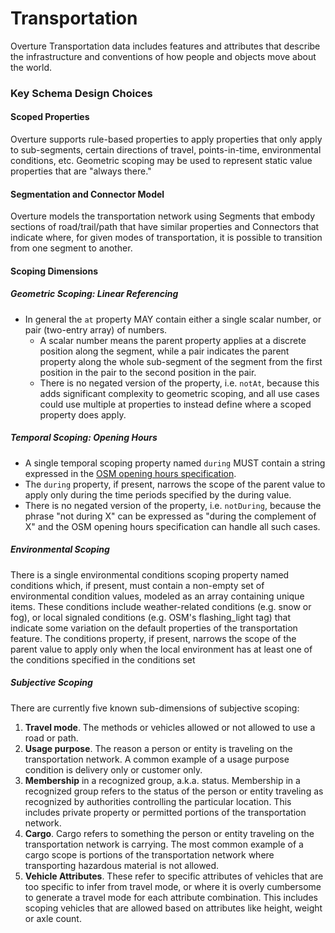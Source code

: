 # Transportation

Overture Transportation data includes features and attributes that describe the infrastructure and conventions of how people and objects move about the world.

### Key Schema Design Choices

#### Scoped Properties
Overture supports rule-based properties to apply properties that only apply to sub-segments, certain directions of travel, points-in-time, environmental conditions, etc. Geometric scoping may be used to represent static value properties that are "always there."

#### Segmentation and Connector Model
Overture models the transportation network using Segments that embody sections of road/trail/path that have similar properties and Connectors that indicate where, for given modes of transportation, it is possible to transition from one segment to another.


#### Scoping Dimensions

##### Geometric Scoping: Linear Referencing
- In general the <code>at</code> property MAY contain either a single scalar number, or pair (two-entry array) of numbers.
  - A scalar number means the parent property applies at a discrete position along the segment, while a pair indicates the parent property along the whole sub-segment of the segment from the first position in the pair to the second position in the pair.
  - There is no negated version of the property, i.e. <code>notAt</code>, because this adds significant complexity to geometric scoping, and all use cases could use multiple at properties to instead define where a scoped property does apply.

##### Temporal Scoping: Opening Hours

- A single temporal scoping property named <code>during</code> MUST contain a string expressed in the [OSM opening hours specification](https://wiki.openstreetmap.org/wiki/Key:opening_hours/specification).
- The <code>during</code> property, if present, narrows the scope of the parent value to apply only during the time periods specified by the during value.
- There is no negated version of the property, i.e. <code>notDuring</code>, because the phrase "not during X" can be expressed as "during the complement of X" and the OSM opening hours specification can handle all such cases.

##### Environmental Scoping

There is a single environmental conditions scoping property named conditions which, if present, must contain a non-empty set of environmental condition values, modeled as an array containing unique items. These conditions include weather-related conditions (e.g. snow or fog), or local signaled conditions (e.g. OSM's flashing_light tag) that indicate some variation on the default properties of the transportation feature.
The conditions property, if present, narrows the scope of the parent value to apply only when the local environment has at least one of the conditions specified in the conditions set

##### Subjective Scoping

There are currently five known sub-dimensions of subjective scoping:

1. **Travel mode**. The methods or vehicles allowed or not allowed to use a road or path.
2. **Usage purpose**. The reason a person or entity is traveling on the transportation network. A common example of a usage purpose condition is delivery only or customer only.
3. **Membership** in a recognized group, a.k.a. status.  Membership in a recognized group refers to the status of the person or entity traveling as recognized by authorities controlling the particular location. This includes private property or permitted portions of the transportation network.
4. **Cargo**. Cargo refers to something the person or entity traveling on the transportation network is carrying. The most common example of a cargo scope is portions of the transportation network where transporting hazardous material is not allowed.
5. **Vehicle Attributes**. These refer to specific attributes of vehicles that are too specific to infer from travel mode, or where it is overly cumbersome to generate a travel mode for each attribute combination. This includes scoping vehicles that are allowed based on attributes like height, weight or axle count.
